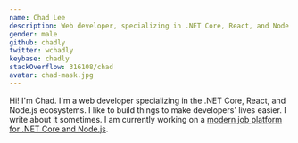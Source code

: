 ```yaml
---
name: Chad Lee
description: Web developer, specializing in .NET Core, React, and Node.js.
gender: male
github: chadly
twitter: wchadly
keybase: chadly
stackOverflow: 316108/chad
avatar: chad-mask.jpg
---
```


Hi! I'm Chad. I'm a web developer specializing in the .NET Core, React, and Node.js ecosystems. I like to build things to make developers' lives easier. I write about it sometimes. I am currently working on a [modern job platform for .NET Core and Node.js](https://www.runly.io/).
